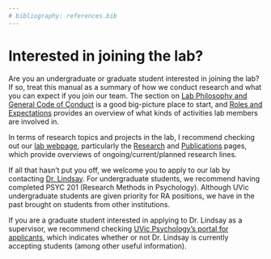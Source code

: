 ```yaml
---
# bibliography: references.bib
---
```


# Interested in joining the lab? {#joining}

Are you an undergraduate or graduate student interested in joining the lab? If so, treat this manual as a summary of how we conduct research and what you can expect if you join our team. The section on [Lab Philosophy and General Code of Conduct](https://e-y-m.github.io/lindsay-lab-manual/02-lab-philosophy.html) is a good big-picture place to start, and [Roles and Expectations](https://e-y-m.github.io/lindsay-lab-manual/04-roles.html) provides an overview of what kinds of activities lab members are involved in.

In terms of research topics and projects in the lab, I recommend checking out our [lab webpage](https://onlineacademiccommunity.uvic.ca/lindsaylab/), particularly the [Research](https://onlineacademiccommunity.uvic.ca/lindsaylab/research/) and [Publications](https://onlineacademiccommunity.uvic.ca/lindsaylab/publications/) pages, which provide overviews of ongoing/current/planned research lines.

If all that hasn't put you off, we welcome you to apply to our lab by contacting [Dr. Lindsay](mailto:slindsay@uvic.ca). For undergraduate students, we recommend having completed PSYC 201 (Research Methods in Psychology). Although UVic undergraduate students are given priority for RA positions, we have in the past brought on students from other institutions. 

If you are a graduate student interested in applying to Dr. Lindsay as a supervisor, we recommend checking [UVic Psychology's portal for applicants](https://www.uvic.ca/socialsciences/psychology/graduate/future/index.php), which indicates whether or not Dr. Lindsay is currently accepting students (among other useful information). 


